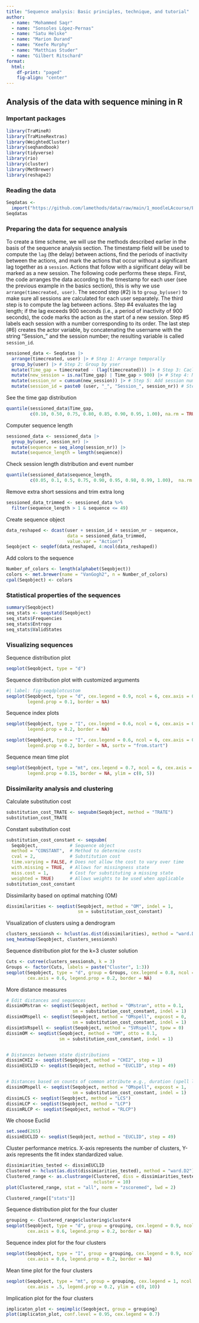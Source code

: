 ```yaml
---
title: "Sequence analysis: Basic principles, technique, and tutorial"
author:
  - name: "Mohammed Saqr"
  - name: "Sonsoles López-Pernas"
  - name: "Satu Helske"
  - name: "Marion Durand"
  - name: "Keefe Murphy"
  - name: "Matthias Studer"
  - name: "Gilbert Ritschard"
format: 
  html:
    df-print: "paged"
    fig-align: "center"
---
```


## Analysis of the data with sequence mining in R

### Important packages

```r
library(TraMineR)
library(TraMineRextras)
library(WeightedCluster)
library(seqhandbook)
library(tidyverse)
library(rio)
library(cluster)
library(MetBrewer)
library(reshape2)
```

### Reading the data


```r
Seqdatas <- 
  import("https://github.com/lamethods/data/raw/main/1_moodleLAcourse/Events.xlsx")
Seqdatas
```


### Preparing the data for sequence analysis

To create a time scheme, we will use the methods described earlier in the basis of the sequence analysis section. The timestamp field will be used to compute the `lag` (the delay) between actions, find the periods of inactivity between the actions, and mark the actions that occur without a significant lag together as a `session`. Actions that follow with a significant delay will be marked as a new session. The following code performs these steps. First, the code arranges the data according to the timestamp for each user (see the previous example in the basics section), this is why we use `arrange(timecreated, user)`. The second step (#2) is to `group_by(user)` to make sure all sessions are calculated for each user separately. The third step is to compute the lag between actions. Step #4 evaluates the lag length; if the lag exceeds 900 seconds (i.e., a period of inactivity of 900 seconds), the code marks the action as the start of a new session. Step #5 labels each session with a number corresponding to its order. The last step (#6) creates the actor variable, by concatenating the username with the string "Session\_" and the session number; the resulting variable is called `session_id`.

```r
sessioned_data <- Seqdatas |>
  arrange(timecreated, user) |> # Step 1: Arrange temporally
  group_by(user) |> # Step 2: Group by yser
  mutate(Time_gap = timecreated - (lag(timecreated))) |> # Step 3: Caclulate gap between consecutive logs
  mutate(new_session = is.na(Time_gap) | Time_gap > 900) |> # Step 4: Mark separations of more than 15 mins as a new session
  mutate(session_nr = cumsum(new_session)) |> # Step 5: Add session number increasing 1 with every `new_session` that is TRUE
  mutate(session_id = paste0 (user, "_", "Session_", session_nr)) # Step 6: Add unique session id
```

See the time gap distribution

```r
quantile(sessioned_data$Time_gap, 
         c(0.10, 0.50, 0.75, 0.80, 0.85, 0.90, 0.95, 1.00), na.rm = TRUE)
```

Computer sequence length
```r
sessioned_data <- sessioned_data |>
  group_by(user, session_nr) |>
  mutate(sequence = seq_along(session_nr)) |>
  mutate(sequence_length = length(sequence))
```

Check session length distribution and event number
```r
quantile(sessioned_data$sequence_length, 
         c(0.05, 0.1, 0.5, 0.75, 0.90, 0.95, 0.98, 0.99, 1.00),  na.rm = TRUE)
```

Remove extra short sessions and trim extra long
```r
sessioned_data_trimmed <- sessioned_data %>% 
  filter(sequence_length > 1 & sequence <= 49)
```

Create sequence object
```r
data_reshaped <- dcast(user + session_id + session_nr ~ sequence, 
                       data = sessioned_data_trimmed, 
                       value.var = "Action")
Seqobject <- seqdef(data_reshaped, 4:ncol(data_reshaped))
```

Add colors to the sequence
```r
Number_of_colors <- length(alphabet(Seqobject))
colors <- met.brewer(name = "VanGogh2", n = Number_of_colors)
cpal(Seqobject) <- colors
```

### Statistical properties of the sequences


```r
summary(Seqobject)
seq_stats <- seqstatd(Seqobject)
seq_stats$Frequencies 
seq_stats$Entropy 
seq_stats$ValidStates 
```

### Visualizing sequences

Sequence distribution plot
```r
seqplot(Seqobject, type = "d")
```

Sequence distribution plot with customized arguments
```r
#| label: fig-seqdplotcustom
seqplot(Seqobject, type = "d", cex.legend = 0.9, ncol = 6, cex.axis = 0.7, 
        legend.prop = 0.1, border = NA)
```

Sequence index plots
```r
seqplot(Seqobject, type = "I", cex.legend = 0.6, ncol = 6, cex.axis = 0.6, 
        legend.prop = 0.2, border = NA)

seqplot(Seqobject, type = "I", cex.legend = 0.6, ncol = 6, cex.axis = 0.6, 
        legend.prop = 0.2, border = NA, sortv = "from.start")
```
 
Sequence mean time plot
```r
seqplot(Seqobject, type = "mt", cex.legend = 0.7, ncol = 6, cex.axis = 0.6, 
        legend.prop = 0.15, border = NA, ylim = c(0, 5))
```

### Dissimilarity analysis and clustering

Calculate substitution cost
```r
substitution_cost_TRATE <- seqsubm(Seqobject, method = "TRATE")
substitution_cost_TRATE
```

Constant substitution cost
```r
substitution_cost_constant <- seqsubm(
  Seqobject,            # Sequence object
  method = "CONSTANT",  # Method to determine costs
  cval = 2,             # Substitution cost
  time.varying = FALSE, # Does not allow the cost to vary over time
  with.missing = TRUE,  # Allows for missingness state
  miss.cost = 1,        # Cost for substituting a missing state
  weighted = TRUE)      # Allows weights to be used when applicable
substitution_cost_constant
```

Dissimilarity based on optimal matching (OM)
```r
dissimilarities <- seqdist(Seqobject, method = "OM", indel = 1, 
                           sm = substitution_cost_constant)
```

Visualization of clusters using a dendrogram
```r
clusters_sessionsh <- hclust(as.dist(dissimilarities), method = "ward.D2") 
seq_heatmap(Seqobject, clusters_sessionsh)
```

Sequence distribution plot for the k=3 cluster solution
```r
Cuts <- cutree(clusters_sessionsh, k = 3)
Groups <- factor(Cuts, labels = paste("Cluster", 1:3))
seqplot(Seqobject, type = "d", group = Groups, cex.legend = 0.8, ncol = 2, 
        cex.axis = 0.6, legend.prop = 0.2, border = NA)
```

More distance measures
```r
# Edit distances and sequences
dissimOMstran <- seqdist(Seqobject, method = "OMstran", otto = 0.1, 
                         sm = substitution_cost_constant, indel = 1)
dissimOMspell <- seqdist(Seqobject, method = "OMspell", expcost = 0, 
                         sm = substitution_cost_constant, indel = 1)
dissimSVRspell <- seqdist(Seqobject, method = "SVRspell", tpow = 0)
dissimOM <- seqdist(Seqobject, method = "OM", otto = 0.1, 
                    sm = substitution_cost_constant, indel = 1)


# Distances between state distributions
dissimCHI2 <- seqdist(Seqobject, method = "CHI2", step = 1)
dissimEUCLID <- seqdist(Seqobject, method = "EUCLID", step = 49)


# Distances based on counts of common attribute e.g., duration (spell lengths)
dissimOMspell <- seqdist(Seqobject, method = "OMspell", expcost = 1, 
                         sm = substitution_cost_constant, indel = 1)
dissimLCS <- seqdist(Seqobject, method = "LCS")
dissimLCP <- seqdist(Seqobject, method = "LCP")
dissimRLCP <- seqdist(Seqobject, method = "RLCP")
```

We choose Euclid
```r
set.seed(265)
dissimEUCLID <- seqdist(Seqobject, method = "EUCLID", step = 49)
```

Cluster performance metrics. X-axis represents the number of clusters, Y-axis represents the fit index standardized value.
```r
dissimiarities_tested <- dissimEUCLID
Clustered <- hclust(as.dist(dissimiarities_tested), method = "ward.D2")
Clustered_range <- as.clustrange(Clustered, diss = dissimiarities_tested, 
                                 ncluster = 10)
plot(Clustered_range, stat = "all", norm = "zscoremed", lwd = 2)
```

```r
Clustered_range[["stats"]]
```

Sequence distribution plot for the four cluster 
```r
grouping <- Clustered_range$clustering$cluster4
seqplot(Seqobject, type = "d", group = grouping, cex.legend = 0.9, ncol = 6, 
        cex.axis = 0.6, legend.prop = 0.2, border = NA)
```

Sequence index plot for the four clusters
```r
seqplot(Seqobject, type = "I", group = grouping, cex.legend = 0.9, ncol = 6, 
        cex.axis = 0.6, legend.prop = 0.2, border = NA)
```
Mean time plot for the four clusters
```r
seqplot(Seqobject, type = "mt", group = grouping, cex.legend = 1, ncol = 6, 
        cex.axis = .5, legend.prop = 0.2, ylim = c(0, 10))
```

Implication plot for the four clusters
```r
implicaton_plot <- seqimplic(Seqobject, group = grouping)
plot(implicaton_plot, conf.level = 0.95, cex.legend = 0.7)
```

